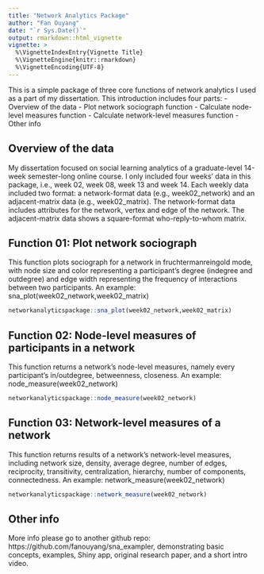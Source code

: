 ```yaml
---
title: "Network Analytics Package"
author: "Fan Ouyang"
date: "`r Sys.Date()`"
output: rmarkdown::html_vignette
vignette: >
  %\VignetteIndexEntry{Vignette Title}
  %\VignetteEngine{knitr::rmarkdown}
  %\VignetteEncoding{UTF-8}
---
```


This is a simple package of three core functions of network analytics I used as a part of my dissertation. This introduction includes four parts:
- Overview of the data
- Plot network sociograph function
- Calculate node-level measures function
- Calculate network-level measures function
- Other info

## Overview of the data

My dissertation focused on social learning analytics of a graduate-level 14-week semester-long online course. I only included four weeks' data in this package, i.e., week 02, week 08, week 13 and week 14. Each weekly data included two format: a network-format data (e.g., week02_network) and an adjacent-matrix data (e.g., week02_matrix). The network-format data includes attributes for the network, vertex and edge of the network. The adjacent-matrix data shows a square-format who-reply-to-whom matrix.

## Function 01: Plot network sociograph 

This function plots sociograph for a network in fruchtermanreingold mode, with node size and color representing a participant's degree (indegree and outdegree) and edge width representing the frequency of interactions between two participants. An example: sna_plot(week02_network,week02_matrix)

```r
networkanalyticspackage::sna_plot(week02_network,week02_matrix)
```


## Function 02: Node-level measures of participants in a network

This function returns a network's node-level measures, namely every participant's in/outdegree, betweenness, closeness. An example: node_measure(week02_network)

```r
networkanalyticspackage::node_measure(week02_network)
```


## Function 03: Network-level measures of a network

This function returns results of a network's network-level measures, including network size, density,
average degree, number of edges, reciprocity, transitivity, centralization, hierarchy,
number of components, connectedness. An example: network_measure(week02_network)

```r
networkanalyticspackage::network_measure(week02_network)
```

## Other info

More info please go to another github repo: https://github.com/fanouyang/sna_exampler, demonstrating basic concepts, examples, Shiny app, original research paper, and a short intro video.
